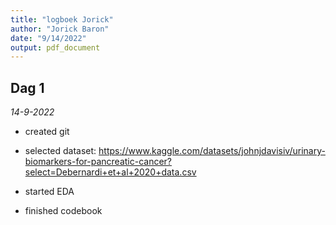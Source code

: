 ```yaml
---
title: "logboek Jorick"
author: "Jorick Baron"
date: "9/14/2022"
output: pdf_document
---
```


## Dag 1

*14-9-2022*

-   created git

-   selected dataset: <https://www.kaggle.com/datasets/johnjdavisiv/urinary-biomarkers-for-pancreatic-cancer?select=Debernardi+et+al+2020+data.csv>

-   started EDA

-   finished codebook
